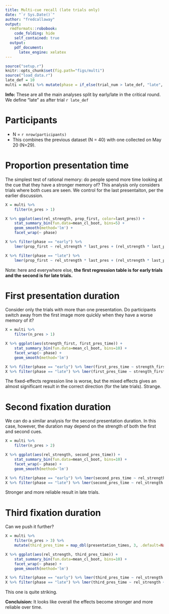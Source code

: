 ```yaml
---
title: Multi-cue recall (late trials only)
date: "`r Sys.Date()`"
author: "fredcallaway"
output:
  rmdformats::robobook:
    code_folding: hide
    self_contained: true
  output:
    pdf_document:
      latex_engine: xelatex
---
```



```r
source("setup.r")
knitr::opts_chunk$set(fig.path="figs/multi")
source("load_data.r")
late_def = 10
multi = multi %>% mutate(phase = if_else(trial_num > late_def, "late", "early"))
```

::: {.alert .alert-info}
**Info:** These are all the main analyses split by early/late in the critical round.
We define "late" as after trial `r late_def`
:::


# Participants

- N = `r nrow(participants)`
- This combines the previous dataset (N = 40) with one collected on May 20 (N=29).


# Proportion presentation time

The simplest test of rational memory: do people spend more time looking at the cue
that they have a stronger memory of? This analysis only considers trials where
both cues are seen. We control for the last presentaiton, per the earlier discussion.


```r
X = multi %>% 
    filter(n_pres > 1)

X %>% ggplot(aes(rel_strength, prop_first, color=last_pres)) +
    stat_summary_bin(fun.data=mean_cl_boot, bins=5) +
    geom_smooth(method='lm') +
    facet_wrap(~ phase)

X %>% filter(phase == "early") %>% 
    lmer(prop_first ~ rel_strength * last_pres + (rel_strength * last_pres | wid), data=.) %>% summ

X %>% filter(phase == "late") %>% 
    lmer(prop_first ~ rel_strength * last_pres + (rel_strength * last_pres | wid), data=.) %>% summ
```

Note: here and everywhere else, **the first regression table is for early
trials and the second is for late trials.**

# First presentation duration

Consider only the trials with more than one presentation.
Do participants switch away from the first image more quickly when they have
a worse memory of it?

```r
X = multi %>% 
    filter(n_pres > 1)

X %>% ggplot(aes(strength_first, first_pres_time)) + 
    stat_summary_bin(fun.data=mean_cl_boot, bins=10) +
    facet_wrap(~ phase) +
    geom_smooth(method='lm')

X %>% filter(phase == "early") %>% lmer(first_pres_time ~ strength_first + (strength_first|wid), data=.) %>% summ
X %>% filter(phase == "late") %>% lmer(first_pres_time ~ strength_first + (strength_first|wid), data=.) %>% summ
```

The fixed-effects regression line is worse, but the mixed effects gives an almost significant result
in the correct direction (for the late trials). Strange.


# Second fixation duration

We can do a similar analysis for the second presentation duration. In this case,
however, the duration may depend on the strength of both the first and second cues.

```r
X = multi %>% 
    filter(n_pres > 2)

X %>% ggplot(aes(rel_strength, second_pres_time)) + 
    stat_summary_bin(fun.data=mean_cl_boot, bins=10) +
    facet_wrap(~ phase) +
    geom_smooth(method='lm')

X %>% filter(phase == "early") %>% lmer(second_pres_time ~ rel_strength + (rel_strength|wid), data=.) %>% summ
X %>% filter(phase == "late") %>% lmer(second_pres_time ~ rel_strength + (rel_strength|wid), data=.) %>% summ
```

Stronger and more reliable result in late trials.


# Third fixation duration

Can we push it further?

```r
X = multi %>% 
    filter(n_pres > 3) %>% 
    mutate(third_pres_time = map_dbl(presentation_times, 3, .default=NaN))

X %>% ggplot(aes(rel_strength, third_pres_time)) + 
    stat_summary_bin(fun.data=mean_cl_boot, bins=10) +
    facet_wrap(~ phase) +
    geom_smooth(method='lm')

X %>% filter(phase == "early") %>% lmer(third_pres_time ~ rel_strength + (rel_strength|wid), data=.) %>% summ
X %>% filter(phase == "late") %>% lmer(third_pres_time ~ rel_strength + (rel_strength|wid), data=.) %>% summ
```

This one is quite striking.


::: {.alert .alert-info}
**Concluision:** It looks like overall the effects become stronger and more reliable over time.
:::




